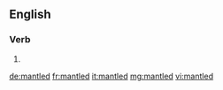 ==English==

===Verb===
{{head|en|verb form}}

# {{en-past of|mantle}}

[[de:mantled]]
[[fr:mantled]]
[[it:mantled]]
[[mg:mantled]]
[[vi:mantled]]